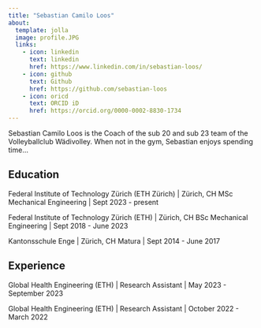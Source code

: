 ```yaml
---
title: "Sebastian Camilo Loos"
about:
  template: jolla
  image: profile.JPG
  links:
    - icon: linkedin
      text: linkedin
      href: https://www.linkedin.com/in/sebastian-loos/
    - icon: github
      text: Github
      href: https://github.com/sebastian-loos
    - icon: oricd
      text: ORCID iD
      href: https://orcid.org/0000-0002-8830-1734
---
```


Sebastian Camilo Loos is the Coach of the sub 20 and sub 23 team of the Volleyballclub Wädivolley. When not in the gym, Sebastian enjoys spending time...

## Education

Federal Institute of Technology Zürich (ETH Zürich) | Zürich, CH
MSc Mechanical Engineering | Sept 2023 - present

Federal Institute of Technology Zürich (ETH) | Zürich, CH
BSc Mechanical Engineering | Sept 2018 - June 2023

Kantonsschule Enge | Zürich, CH
Matura | Sept 2014 - June 2017

## Experience

Global Health Engineering (ETH) | Research Assistant | May 2023 - September 2023

Global Health Engineering (ETH) | Research Assistant | October 2022 - March 2022
